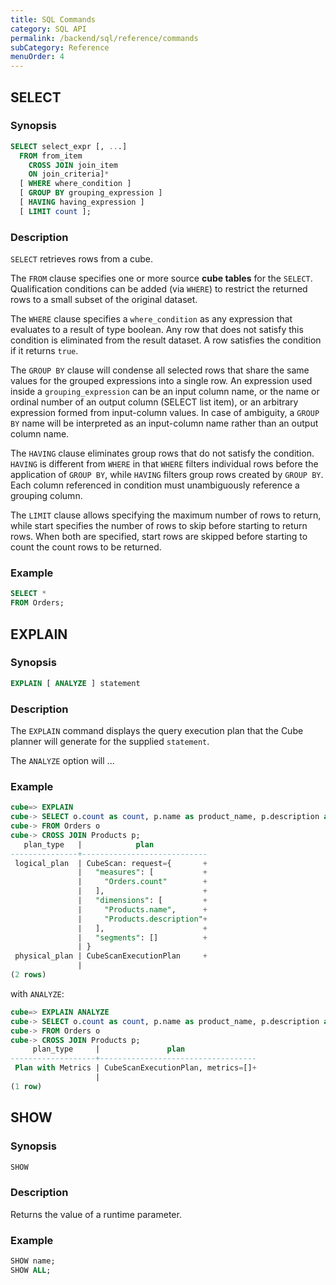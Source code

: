 ```yaml
---
title: SQL Commands
category: SQL API
permalink: /backend/sql/reference/commands
subCategory: Reference
menuOrder: 4
---
```


## SELECT

### Synopsis

```sql
SELECT select_expr [, ...]
  FROM from_item
    CROSS JOIN join_item
    ON join_criteria]*
  [ WHERE where_condition ]
  [ GROUP BY grouping_expression ]
  [ HAVING having_expression ]
  [ LIMIT count ];
```

### Description

`SELECT` retrieves rows from a cube.

The `FROM` clause specifies one or more source **cube tables** for the `SELECT`.
Qualification conditions can be added (via `WHERE`) to restrict the returned
rows to a small subset of the original dataset.

The `WHERE` clause specifies a `where_condition` as any expression that
evaluates to a result of type boolean. Any row that does not satisfy this
condition is eliminated from the result dataset. A row satisfies the condition
if it returns `true`.

The `GROUP BY` clause will condense all selected rows that share the same values
for the grouped expressions into a single row. An expression used inside a
`grouping_expression` can be an input column name, or the name or ordinal number
of an output column (SELECT list item), or an arbitrary expression formed from
input-column values. In case of ambiguity, a `GROUP BY` name will be interpreted
as an input-column name rather than an output column name.

The `HAVING` clause eliminates group rows that do not satisfy the condition.
`HAVING` is different from `WHERE` in that `WHERE` filters individual rows
before the application of `GROUP BY`, while `HAVING` filters group rows created
by `GROUP BY`. Each column referenced in condition must unambiguously reference
a grouping column.

The `LIMIT` clause allows specifying the maximum number of rows to return, while
start specifies the number of rows to skip before starting to return rows. When
both are specified, start rows are skipped before starting to count the count
rows to be returned.

### Example

```sql
SELECT *
FROM Orders;
```

## EXPLAIN

### Synopsis

```sql
EXPLAIN [ ANALYZE ] statement
```

### Description

The `EXPLAIN` command displays the query execution plan that the Cube planner
will generate for the supplied `statement`.

The `ANALYZE` option will ...

### Example

```sql
cube=> EXPLAIN
cube-> SELECT o.count as count, p.name as product_name, p.description as product_description
cube-> FROM Orders o
cube-> CROSS JOIN Products p;
   plan_type   |            plan
---------------+----------------------------
 logical_plan  | CubeScan: request={       +
               |   "measures": [           +
               |     "Orders.count"        +
               |   ],                      +
               |   "dimensions": [         +
               |     "Products.name",      +
               |     "Products.description"+
               |   ],                      +
               |   "segments": []          +
               | }
 physical_plan | CubeScanExecutionPlan     +
               |
(2 rows)
```

with `ANALYZE`:

```sql
cube=> EXPLAIN ANALYZE
cube-> SELECT o.count as count, p.name as product_name, p.description as product_description
cube-> FROM Orders o
cube-> CROSS JOIN Products p;
     plan_type     |               plan
-------------------+-----------------------------------
 Plan with Metrics | CubeScanExecutionPlan, metrics=[]+
                   |
(1 row)
```

## SHOW

### Synopsis

```sql
SHOW
```

### Description

Returns the value of a runtime parameter.

### Example

```sql
SHOW name;
SHOW ALL;
```
